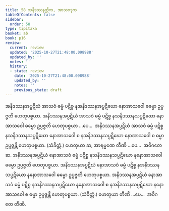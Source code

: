 ```yaml
---
title: 58 သနိဒဿနတ္တိက, အာသဝဒုက
tableOfContents: false
sidebar:
  order: 58
type: tipitaka
basket: ab
book: p16
review:
  current: review
  updated: '2025-10-27T21:48:00.098988'
  updated_by: ''
  notes: ''
  history:
  - state: review
    date: '2025-10-27T21:48:00.098988'
    updated_by: ''
    notes: ''
    previous_state: draft
---
```



<ReviewStatus review={frontmatter.review} showDetails={true} />

<HypothesisAnnotation frontmatter={frontmatter} />

<DynamicBreadcrumb />

<Division number="101" book="p16" e="ch" v="40" p="276">

<Paragraph number="249" book="p16">
အနိဒဿနအပ္ပဋိဃံ အာသဝံ ဓမ္မံ ပဋိစ္စ နအနိဒဿနအပ္ပဋိဃော နောအာသဝေါ ဓမ္မော ဥပ္ပဇ္ဇတိ ဟေတုပစ္စယာ. အနိဒဿနအပ္ပဋိဃံ အာသဝံ ဓမ္မံ ပဋိစ္စ နသနိဒဿနသပ္ပဋိဃော နောအာသဝေါ ဓမ္မော ဥပ္ပဇ္ဇတိ ဟေတုပစ္စယာ …ပေ…  အနိဒဿနအပ္ပဋိဃံ အာသဝံ ဓမ္မံ ပဋိစ္စ နသနိဒဿနသပ္ပဋိဃော နောအာသဝေါ စ နအနိဒဿနသပ္ပဋိဃော နောအာသဝေါ စ ဓမ္မာ ဥပ္ပဇ္ဇန္တိ ဟေတုပစ္စယာ. (သံခိတ္တံ.) ဟေတုယာ ဆ, အာရမ္မဏေ တီဏိ …ပေ…  အဝိဂတေ ဆ.
</Paragraph>

<Paragraph number="250" book="p16">
အနိဒဿနအပ္ပဋိဃံ နောအာသဝံ ဓမ္မံ ပဋိစ္စ နသနိဒဿနသပ္ပဋိဃော နနောအာသဝေါ ဓမ္မော ဥပ္ပဇ္ဇတိ ဟေတုပစ္စယာ. အနိဒဿနအပ္ပဋိဃံ နောအာသဝံ ဓမ္မံ ပဋိစ္စ နအနိဒဿနသပ္ပဋိဃော နနောအာသဝေါ ဓမ္မော ဥပ္ပဇ္ဇတိ ဟေတုပစ္စယာ. အနိဒဿနအပ္ပဋိဃံ နောအာသဝံ ဓမ္မံ ပဋိစ္စ နသနိဒဿနသပ္ပဋိဃော နနောအာသဝေါ စ နအနိဒဿနသပ္ပဋိဃော နနောအာသဝေါ စ ဓမ္မာ ဥပ္ပဇ္ဇန္တိ ဟေတုပစ္စယာ. (သံခိတ္တံ.) ဟေတုယာ တီဏိ …ပေ…  အဝိဂတေ တီဏိ.
</Paragraph>
</Division>